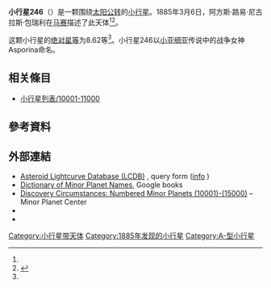 {{Infobox planet
 | minorplanet     = yes
 | name            = 246 Asporina
 | background      = #D6D6D6
 | image = 
 | image_size      = 
 | caption         =
 | discovery_ref   =  <ref name="MPC-object" />
 | discoverer      = [[阿方斯·路易·尼古拉斯·包瑞利|阿方斯·路易·尼古拉斯·包瑞利]]
 | discovery_site  = [[马赛|马赛]]
 | discovered      = 1885年3月6日
 | mpc_name        = 246 Asporina
 | alt_names       = 246 Asporina
 | pronounced      = 
 | named_after     = <ref name="MPC-object" />
 | mp_category     = [[主帶小行星|主帶小行星]] <ref name="MPC-object" /><ref name="jpldata" />
 | orbit_ref       = <ref name="a">[http://ssd.jpl.nasa.gov/sbdb.cgi?sstr=246 246] {{Wayback|url=http://ssd.jpl.nasa.gov/sbdb.cgi?sstr=246 |date=20170131222320 }}，小行星數據庫瀏覽器（JPL Small-Body Database Browser）－[[美国国家航空航天局|美国国家航空航天局]]喷气推进实验室</ref>
 | epoch           = 2018-03-23.0（[[儒略日|JD]] 2458200.5）
 | uncertainty     = 0
 | observation_arc = 
 | aphelion = {{convert|2.991|AU|km|3|abbr=on|lk=out}}
 | perihelion      = {{convert|2.3974993|AU|km|3|abbr=on}}
 | semimajor       = 2.6942413
 | eccentricity    = 0.1101394
 | period          = 4.42[[儒略年|yr]]
 | mean_anomaly    = 306.43910[[度|°]]
 | mean_motion     = {{Deg2DMS|0.22286870|sup=ms}} / day
 | inclination     = 15.62316
 | asc_node        = 162.34272°
 | arg_peri        = 96.40289
 | mean_diameter   = 
 | rotation        = 
 | albedo          =
 | spectral_type   =
 | abs_magnitude   = 8.62<ref name="jpldata" />
}}
'''小行星246'''（{{lang-en|246 Asporina}}）是一颗围绕[[太阳|太阳]][[公转|公转]]的[[小行星|小行星]]。1885年3月6日，阿方斯·路易·尼古拉斯·包瑞利在[[马赛|马赛]]描述了此天体<ref name="a" /><ref>{{cite news|title=小行星列表|url=http://cfa-www.harvard.edu/iau/lists/NumberedMPs.txt|accessdate=2018-10-19|newspaper=哈佛大学|archive-date=2008-05-17|archive-url=https://web.archive.org/web/20080517010638/http://cfa-www.harvard.edu/iau/lists/NumberedMPs.txt|dead-url=no}}</ref>。

这颗小行星的[[绝对星等|绝对星等]]为8.62等<ref name="a" />。小行星246以[[安那托利亚|小亚细亚]]传说中的战争女神Asporina命名。


== 相关條目 ==
*[[小行星列表/10001-11000|小行星列表/10001-11000]]

== 參考資料 ==
{{reflist|refs=

<ref name="jpldata">{{cite web
 |type         = 2018-01-26 last obs.
 |title        = JPL Small-Body Database Browser:246 Asporina-246 Asporina
 |url          = https://ssd.jpl.nasa.gov/sbdb.cgi?sstr=246
 |publisher    = [[Jet_Propulsion_Laboratory|Jet Propulsion Laboratory]]
 |accessdate   = 28 March 2018
 |archive-date = 2020-08-03
 |archive-url  = https://web.archive.org/web/20200803084008/https://ssd.jpl.nasa.gov/sbdb.cgi?sstr=246
 |dead-url     = no
}}</ref>

<ref name="MPC-object">{{cite web
  |title      = 246 Asporina
  |work      = Minor Planet Center
  |url      = https://www.minorplanetcenter.net/db_search/show_object?object_id=246
  |accessdate      = 28 March 2018
  |archive-date      = 2016-03-04
  |archive-url      = https://web.archive.org/web/20160304101956/http://www.minorplanetcenter.net/db_search/show_object?object_id=246
  |dead-url      = no
  }}</ref>

}}

==  外部連結 ==
* [http://www.minorplanet.info/PHP/lcdbsummaryquery.php Asteroid Lightcurve Database (LCDB)] {{Wayback|url=http://www.minorplanet.info/PHP/lcdbsummaryquery.php |date=20171210173955 }}, query form ([http://www.minorplanet.info/lightcurvedatabase.html info] {{Wayback|url=http://www.minorplanet.info/lightcurvedatabase.html |date=20171216050541 }})
* [https://books.google.com/books?id=aeAg1X7afOoC&pg Dictionary of Minor Planet Names], Google books
* [http://www.minorplanetcenter.net/iau/lists/NumberedMPs010001.html Discovery Circumstances: Numbered Minor Planets (10001)-(15000)] {{Wayback|url=http://www.minorplanetcenter.net/iau/lists/NumberedMPs010001.html |date=20180612162317 }} – Minor Planet Center
* {{AstDys|246}}
* {{JPL small body}}

{{Minor Planet Number|[[小行星245|小行星245]]|[[小行星247|小行星247]]}}
{{小天体}}

[[Category:小行星带天体|Category:小行星带天体]]
[[Category:1885年发现的小行星|Category:1885年发现的小行星]]
[[Category:A-型小行星|Category:A-型小行星]]